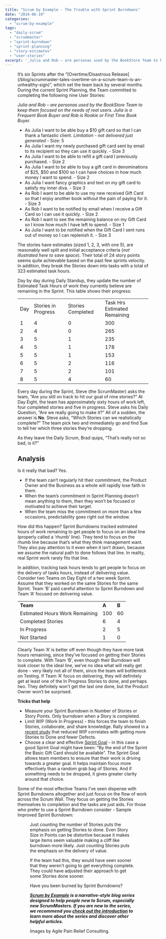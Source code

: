 ```yaml
---
title: "Scrum by Example - The Trouble with Sprint Burndowns"
date: "2014-06-19"
categories: 
  - "scrum-by-example"
tags: 
  - "daily-scrum"
  - "scrummaster"
  - "sprint-burndown"
  - "sprint-planning"
  - "story-estimates"
  - "user-stories"
excerpt: '_Julia and Rob – are personas used by the BookStore Team to keep them focused on the needs'
---
```




<Figure
  src={SprintBurndownEstimateHrsRemaining}
  alt="SprintBurndownEstimateHrsRemaining"
  caption="SprintBurndownEstimateHrsRemaining"
/>
It’s six Sprints after the “[Overtime/Disastrous Release](/blog/scrummaster-tales-overtime-on-a-scrum-team-is-an-unhealthy-sign)”, which set the team back by several months. During the current Sprint Planning, the Team committed to completing the following nine User Stories:

_Julia and Rob – are personas used by the BookStore Team to keep them focused on the needs of real users. Julia is a Frequent Book Buyer and Rob is Rookie or First Time Book Buyer._

- As Julia I want to be able buy a $10 gift card so that I can thank a fantastic client. _Limitation - not delivered just generated -_ Size: 5
- As Julia I want my newly purchased gift card sent by email to its recipient so they can use it quickly. - Size 3
- As Julia I want to be able to refill a gift card I previously purchased. - Size 2
- As Julia I want to be able to buy a gift card in denominations of $25, $50 and $100 so I can have choices in how much money I want to spend. - Size 2
- As Julia I want fancy graphics and text on my gift card to satisfy my inner diva. - Size 3
- As Rob I want to be able to use my new received Gift Card so that I enjoy another book without the pain of paying for it. - Size 3
- As Rob I want to be notified by email when I receive a Gift Card so I can use it quickly. - Size 2
- As Rob I want to see the remaining balance on my Gift Card so I know how much I have left to spend. - Size 1
- As Julia I want to be notified when the Gift Card I sent runs out of money so I can replenish it. - Size 3

The stories have estimates (sized 1, 2, 3, with one 5), are reasonably well split and initial acceptance criteria (_not illustrated here to save space_). Their total of 24 story points seems quite achievable based on the past few sprints velocity. In addition, they break the Stories down into tasks with a total of 323 estimated task hours.

Day by day during Daily Standup, they update the number of Estimated Task Hours of work they currently believe are remaining in the Sprint. This table shows their progress:

<table class="postTable"><tbody><tr><td>Day</td><td>Stories in Progress</td><td>Stories Completed</td><td>Task Hrs Estimated Remaining</td></tr><tr><td>1</td><td>4</td><td>0</td><td>300</td></tr><tr><td>2</td><td>4</td><td>0</td><td>265</td></tr><tr><td>3</td><td>5</td><td>1</td><td>235</td></tr><tr><td>4</td><td>5</td><td>1</td><td>178</td></tr><tr><td>5</td><td>5</td><td>1</td><td>153</td></tr><tr><td>6</td><td>5</td><td>2</td><td>116</td></tr><tr><td>7</td><td>5</td><td>2</td><td>101</td></tr><tr><td>8</td><td>5</td><td>4</td><td>60</td></tr></tbody></table>

Every day during the Sprint, Steve (the ScrumMaster) asks the team, “Are you still on track to hit our goal of nine stories?” At Day Eight, the team has approximately sixty hours of work left, four completed stories and five in progress. Steve asks his Daily Question, “Are we really going to make it?” All of a sudden, the answer is **No**. Steve asks, “Which Stories can we realistically complete?” The team pick two and immediately go and find Sue to tell her which three stories they’re dropping.

As they leave the Daily Scrum, Brad quips, “That’s really not so bad, is it?”

## Analysis

Is it really that bad? Yes.

- If the team can’t regularly hit their commitment, the Product Owner and the Business as a whole will rapidly lose faith in them.
- When the team’s commitment in Sprint Planning doesn’t mean anything to them, then they won’t be focused or motivated to achieve their target.
- When the team miss the commitment on more than a few occasions, predictability goes right out the window.

How did this happen? Sprint Burndowns tracked estimated hours of work remaining to get people to focus on an ideal line (properly called a ‘rhumb’ line). They tend to focus on the rhumb line because that’s what they think management want. They also pay attention to it even when it isn’t drawn, because we assume the natural path to done follows that line. In reality, real Sprint work rarely fits that line.

In addition, tracking task hours tends to get people to focus on the delivery of tasks hours, instead of delivering value. Consider two Teams on Day Eight of a two week Sprint. Assume that they worked on the same Stories for the same Sprint. Team ‘B’ paid careful attention to Sprint Burndown and Team ‘A’ focused on delivering value.

<table><tbody><tr><td><strong>Team</strong></td><td><strong>A</strong></td><td><strong>B</strong></td></tr><tr><td>Estimated Hours Work Remaining</td><td>100</td><td>60</td></tr><tr><td>Completed Stories</td><td>6</td><td>4</td></tr><tr><td>In Progress</td><td>2</td><td>5</td></tr><tr><td>Not Started</td><td>1</td><td>0</td></tr></tbody></table>

Clearly Team ‘A’ is better off even though they have more task hours remaining, since they’ve focused on getting their Stories to complete. With Team ‘B’, even though their Burndown will look closer to the ideal line, we’ve no idea what will really get done - very likely not all of them, since the team will bottleneck on Testing. If Team ‘A’ focus on delivering, they will definitely get at least one of the In Progress Stories to done, and perhaps two. They definitely won’t get the last one done, but the Product Owner won’t be surprised.

**Tricks that help**

- Measure your Sprint Burndown in Number of Stories or Story Points. Only burndown when a Story is completed.
- Limit WIP (Work In Progress) - this forces the team to finish Stories, collaborate, and share knowledge. Rally showed in a [recent study](/blog/stable-teams-really-do-matter) that reduced WIP correlates with getting more Stories to Done and fewer Defects.
- Choose a clear and effective [Sprint Goal](external:https://www.romanpichler.com/blog/sprint-goal-template/) - in this case a good Sprint Goal might have been: “By the end of the Sprint the Basic Gift Card should be available”. The Sprint Goal allows team members to ensure that their work is driving towards a greater goal. It helps maintain focus more effectively than a random grab bag of Stories. And if something needs to be dropped, it gives greater clarity around that choice.

Some of the most effective Teams I’ve seen dispense with Sprint Burndowns altogether and just focus on the flow of work across the Scrum Wall. They focus on getting the Stories themselves to completion and the tasks are just aids. For those who prefer to use a Sprint Burndown consider - Sample Improved Sprint Burndown:

<Figure
  src={SprintBurndownNumberStoriesRemaining}
  alt="Sprint Burndown Number of Stories Remaining"
  caption="Sprint Burndown Number of Stories Remaining"
/>


Just counting the number of Stories puts the emphasis on getting Stories to done. Even Story Size in Points can be distortive because it makes large items seem valuable making a cliff like burndown more likely. Just counting Stories puts the emphasis on the delivery of value.

If the team had this, they would have seen sooner that they weren’t going to get everything complete. They could have adjusted their approach to get some Stories done sooner.

Have you been burned by Sprint Burndowns?

_**[Scrum by Example](/blog/category/scrum-by-example) is a narrative-style blog series designed to help people new to Scrum, especially new ScrumMasters. If you are new to the series, we recommend you [check out the introduction](/blog/scrum-by-example) to learn more about the series and discover other helpful articles.**_

Images by Agile Pain Relief Consulting.
